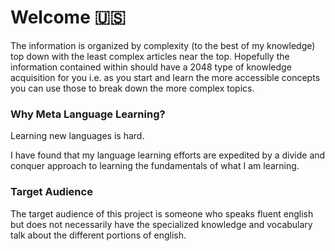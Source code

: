 # Welcome 🇺🇸

The information is organized by complexity (to the best of my knowledge) top down with the least complex articles near the top. Hopefully the information contained within should have a 2048 type of knowledge acquisition for you i.e. as you start and learn the more accessible concepts you can use those to break down the more complex topics.

### Why Meta Language Learning?

Learning new languages is hard.

I have found that my language learning efforts are expedited by a divide and conquer approach to learning the fundamentals of what I am learning.

### Target Audience

The target audience of this project is someone who speaks fluent english but does not necessarily have the specialized knowledge and vocabulary talk about the different portions of english.
